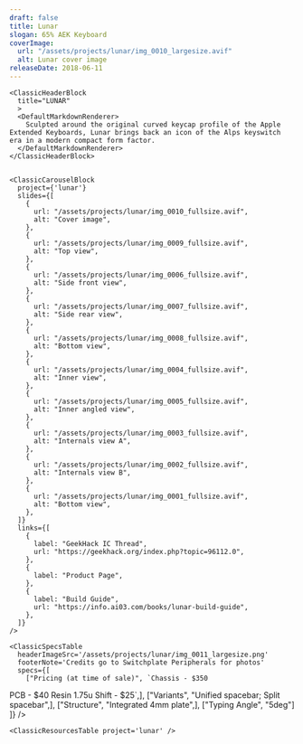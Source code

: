 ```yaml
---
draft: false
title: Lunar
slogan: 65% AEK Keyboard
coverImage:
  url: "/assets/projects/lunar/img_0010_largesize.avif"
  alt: Lunar cover image
releaseDate: 2018-06-11
---
```


<DefaultLayout title={frontmatter.title}>

  <ClassicBlurredHeader src={frontmatter.coverImage.url} />

  <div class="container mx-auto">

    <ClassicHeaderBlock 
      title="LUNAR"
      >
      <DefaultMarkdownRenderer>
        Sculpted around the original curved keycap profile of the Apple Extended Keyboards, Lunar brings back an icon of the Alps keyswitch era in a modern compact form factor.
      </DefaultMarkdownRenderer>
    </ClassicHeaderBlock>


    <ClassicCarouselBlock 
      project={'lunar'} 
      slides={[
        {
          url: "/assets/projects/lunar/img_0010_fullsize.avif",
          alt: "Cover image",
        },
        {
          url: "/assets/projects/lunar/img_0009_fullsize.avif",
          alt: "Top view",
        },
        {
          url: "/assets/projects/lunar/img_0006_fullsize.avif",
          alt: "Side front view",
        },
        {
          url: "/assets/projects/lunar/img_0007_fullsize.avif",
          alt: "Side rear view",
        },
        {
          url: "/assets/projects/lunar/img_0008_fullsize.avif",
          alt: "Bottom view",
        },
        {
          url: "/assets/projects/lunar/img_0004_fullsize.avif",
          alt: "Inner view",
        },
        {
          url: "/assets/projects/lunar/img_0005_fullsize.avif",
          alt: "Inner angled view",
        },
        {
          url: "/assets/projects/lunar/img_0003_fullsize.avif",
          alt: "Internals view A",
        },
        {
          url: "/assets/projects/lunar/img_0002_fullsize.avif",
          alt: "Internals view B",
        },
        {
          url: "/assets/projects/lunar/img_0001_fullsize.avif",
          alt: "Bottom view",
        },
      ]} 
      links={[
        {
          label: "GeekHack IC Thread",
          url: "https://geekhack.org/index.php?topic=96112.0",
        },
        {
          label: "Product Page",
        },
        {
          label: "Build Guide",
          url: "https://info.ai03.com/books/lunar-build-guide",
        },
      ]}
    />

    <ClassicSpecsTable 
      headerImageSrc='/assets/projects/lunar/img_0011_largesize.png' 
      footerNote='Credits go to Switchplate Peripherals for photos'
      specs={[
        ["Pricing (at time of sale)", `Chassis - $350
PCB - $40
Resin 1.75u Shift - $25`,],
        ["Variants", "Unified spacebar; Split spacebar",],
        ["Structure", "Integrated 4mm plate",],
        ["Typing Angle", "5deg"]
    ]} />

    <ClassicResourcesTable project='lunar' />

  </div>

</DefaultLayout>